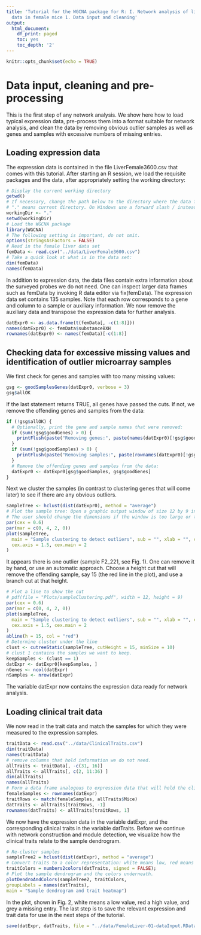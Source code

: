 ```yaml
---
title: 'Tutorial for the WGCNA package for R: I. Network analysis of liver expression
  data in female mice 1. Data input and cleaning'
output:
  html_document:
    df_print: paged
    toc: yes
    toc_depth: '2'
---
```


```r
knitr::opts_chunk$set(echo = TRUE)
```


# Data input, cleaning and pre-processing
This is the first step of any network analysis. We show here how to load typical expression data, pre-process them
into a format suitable for network analysis, and clean the data by removing obvious outlier samples as well as genes
and samples with excessive numbers of missing entries.

## Loading expression data
The expression data is contained in the file LiverFemale3600.csv that comes with this tutorial. After starting an
R session, we load the requisite packages and the data, after appropriately setting the working directory:
```r
# Display the current working directory
getwd()
# If necessary, change the path below to the directory where the data files are stored.
# "." means current directory. On Windows use a forward slash / instead of the usual \.
workingDir <- "."
setwd(workingDir)
# Load the WGCNA package
library(WGCNA)
# The following setting is important, do not omit.
options(stringsAsFactors = FALSE)
# Read in the female liver data set
femData <- read.csv("../data/LiverFemale3600.csv")
# Take a quick look at what is in the data set:
dim(femData)
names(femData)
```

In addition to expression data, the data files contain extra information about the surveyed probes we do not need.
One can inspect larger data frames such as femData by invoking R data editor via fix(femData). The expression data
set contains 135 samples. Note that each row corresponds to a gene and column to a sample or auxiliary information.
We now remove the auxiliary data and transpose the expression data for further analysis.
```r
datExpr0 <- as.data.frame(t(femData[, -c(1:8)]))
names(datExpr0) <- femData$substanceBXH
rownames(datExpr0) <- names(femData)[-c(1:8)]
```

## Checking data for excessive missing values and identification of outlier microarray samples
We first check for genes and samples with too many missing values:
```r
gsg <- goodSamplesGenes(datExpr0, verbose = 3)
gsg$allOK
```

If the last statement returns TRUE, all genes have passed the cuts. If not, we remove the offending genes and samples
from the data:
```r
if (!gsg$allOK) {
  # Optionally, print the gene and sample names that were removed:
  if (sum(!gsg$goodGenes) > 0) {
    printFlush(paste("Removing genes:", paste(names(datExpr0)[!gsg$goodGenes], collapse = ", ")))
  }
  if (sum(!gsg$goodSamples) > 0) {
    printFlush(paste("Removing samples:", paste(rownames(datExpr0)[!gsg$goodSamples], collapse = ", ")))
  }
  # Remove the offending genes and samples from the data:
  datExpr0 <- datExpr0[gsg$goodSamples, gsg$goodGenes]
}
```


Next we cluster the samples (in contrast to clustering genes that will come later) to see if there are any obvious
outliers.
```r
sampleTree <- hclust(dist(datExpr0), method = "average")
# Plot the sample tree: Open a graphic output window of size 12 by 9 inches
# The user should change the dimensions if the window is too large or too small.
par(cex = 0.6)
par(mar = c(0, 4, 2, 0))
plot(sampleTree,
  main = "Sample clustering to detect outliers", sub = "", xlab = "", cex.lab = 1.5,
  cex.axis = 1.5, cex.main = 2
)
```


It appears there is one outlier (sample F2_221, see Fig. 1). One can remove it by hand, or use an automatic approach.
Choose a height cut that will remove the offending sample, say 15 (the red line in the plot), and use a branch cut at
that height.
```r
# Plot a line to show the cut
# pdf(file = "Plots/sampleClustering.pdf", width = 12, height = 9)
par(cex = 0.6)
par(mar = c(0, 4, 2, 0))
plot(sampleTree,
  main = "Sample clustering to detect outliers", sub = "", xlab = "", cex.lab = 1.5,
  cex.axis = 1.5, cex.main = 2
)
abline(h = 15, col = "red")
# Determine cluster under the line
clust <- cutreeStatic(sampleTree, cutHeight = 15, minSize = 10)
# clust 1 contains the samples we want to keep.
keepSamples <- (clust == 1)
datExpr <- datExpr0[keepSamples, ]
nGenes <- ncol(datExpr)
nSamples <- nrow(datExpr)
```

The variable datExpr now contains the expression data ready for network analysis.


## Loading clinical trait data
We now read in the trait data and match the samples for which they were measured to the expression samples.
```r
traitData <- read.csv("../data/ClinicalTraits.csv")
dim(traitData)
names(traitData)
# remove columns that hold information we do not need.
allTraits <- traitData[, -c(31, 16)]
allTraits <- allTraits[, c(2, 11:36) ]
dim(allTraits)
names(allTraits)
# Form a data frame analogous to expression data that will hold the clinical traits.
femaleSamples <- rownames(datExpr)
traitRows <- match(femaleSamples, allTraits$Mice)
datTraits <- allTraits[traitRows, -1]
rownames(datTraits) <- allTraits[traitRows, 1]

```

We now have the expression data in the variable datExpr, and the corresponding clinical traits in the variable
datTraits. Before we continue with network construction and module detection, we visualize how the clinical traits
relate to the sample dendrogram.
```r
# Re-cluster samples
sampleTree2 = hclust(dist(datExpr), method = "average")
# Convert traits to a color representation: white means low, red means high, grey means missing entry
traitColors = numbers2colors(datTraits, signed = FALSE);
# Plot the sample dendrogram and the colors underneath.
plotDendroAndColors(sampleTree2, traitColors,
groupLabels = names(datTraits),
main = "Sample dendrogram and trait heatmap")
```

In the plot, shown in Fig. 2, white means a low value, red a high value, and grey a missing entry.
The last step is to save the relevant expression and trait data for use in the next steps of the tutorial.
```r
save(datExpr, datTraits, file = "../data/FemaleLiver-01-dataInput.RData")
```
